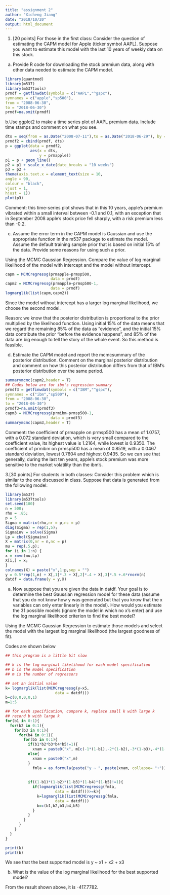 ```yaml
---
title: "assignment 2"
author: "Xicheng Jiang"
date: "2018/10/20"
output: html_document
---
```


1. [20 points] For those in the first class: Consider the question of estimating the CAPM model for Apple (ticker symbol AAPL). Suppose you want to estimate this model with the last 10 years of weekly data on this stock.

a. Provide R code for downloading the stock premium data, along with other data needed to estimate the CAPM model.

```r
library(quantmod)
library(m537)
library(m537tools)
prmdf = getfinwdat(symbols = c("AAPL","^gspc"),
symnames = c("apple","sp500"),
from = "2008-06-30",
to = "2018-06-30")
prmdf=na.omit(prmdf)
```

b.Use ggplot2 to make a time series plot of AAPL premium data. Include time stamps and comment on what you see.

```r
dts = seq(from = as.Date("2008-07-11"),to = as.Date("2018-06-29"), by = "weeks")
prmdf2 = cbind(prmdf, dts)
p = ggplot(data = prmdf2,
           aes(x = dts,
               y = prmapple))
p1 = p + geom_line()
p2 = p1 + scale_x_date(date_breaks = "10 weeks")
p3 = p2 +
theme(axis.text.x = element_text(size = 10,
angle = 90,
colour = "black",
vjust = 1,
hjust = 1))
plot(p3)
```

Comment: this time-series plot shows that in this 10 years, apple's premium vibrated within a small interval between -0.1 and 0.1, with an exception that in September 2008 apple's stock price fell sharply, with a risk premium less than -0.2.

c. Assume the error term in the CAPM model is Gaussian and use the appropriate function in the m537 package to estimate the model. Assume the default training sample prior that is based on initial 15% of the data. Provide some reasons for using such a prior.

Using the MCMC Gaussian Regression. Compare the value of log marginal likelihood of the model with intercept and the model without intercept. 

```r
capm = MCMCregressg(prmapple~prmsp500,
                    data = prmdf)
capm2 = MCMCregressg(prmapple~prmsp500-1,
                    data = prmdf)
logmarglik(list(capm,capm2))
```

Since the model without intercept has a larger log marginal likelihood, we choose the second model.

Reason: we know that the posterior distribution is proportional to the prior multiplied by the likelihood function. Using initial 15% of the data means that we regard the remaining 85% of the data as "evidence", and the initial 15% data contribute the prior "before the evidence happens", and 85% of the data are big enough to tell the story of the whole event. So this method is feasible.


d. Estimate the CAPM model and report the mcmcsummary of the posterior distribution. Comment on the marginal posterior distribution and comment on how this posterior distribution differs from that of IBM’s posterior distribution over the same period.

```r
summarymcmc(capm2,header = T)
## Codes below are for ibm's regression summary
prmdf3 = getfinwdat(symbols = c("IBM","^gspc"),
symnames = c("ibm","sp500"),
from = "2008-06-30",
to = "2018-06-30")
prmdf3=na.omit(prmdf3)
capm3 = MCMCregressg(prmibm~prmsp500-1,
                    data = prmdf3)
summarymcmc(capm3,header = T)

```

Comment: the coefficient of prmapple on prmsp500 has a mean of 1.0757, with a 0.072 standard deviation, which is very small compared to the coefficient value, its highest value is 1.2164, while lowest is 0.9350. The coefficient of prmibm on prmsp500 has a mean of 0.8519, with a 0.0467 standard deviation, lowest 0.7604 and highest 0.9435. So we can see that generally, during the last ten years, apple's stock premium was more sensitive to the market volatility than the ibm's.



3.[30 points] For students in both classes: Consider this problem which is similar to the one discussed in class. Suppose that data is generated from the following model:

```r
library(m537)
library(m537tools)
set.seed(100)
n = 500;
rho = .85;
p = 5
Sigma = matrix(rho,nr = p,nc = p)
diag(Sigma) = rep(1,5);
Sigmainv = solve(Sigma)
Lp = chol(Sigmainv)
X = matrix(0,nr = n,nc = p)
mu = rep(.5,p);
for (i in 1:n) {
x = rmvn(mu,Lp)
X[i,] = x;
}
colnames(X) = paste("x",1:p,sep = "")
y = 0.5*rep(1,n) + X[,1]*.3 + X[,2]*.4 + X[,3]*.5 +.6*rnorm(n)
datdf = data.frame(y = y,X)
```

a. Now suppose that you are given the data in datdf. Your goal is to determine the best Gaussian regression model for these data (assume that you do not know how y
was generated but that you know that the x variables can only enter linearly in the model). How would you estimate the 31 possible models (ignore the model in which no x’s enter) and use the log marginal likelihood criterion to find the best model?


Using the MCMC Gaussian Regression to estimate those models and select the model with the largest log marginal likelihood (the largest goodness of fit).

Codes are shown below

```r
## this program is a little bit slow

## k is the log marginal likelihood for each model specification
## b is the model specification
## m is the number of regressors

## set an initial value
k= logmarglik(list(MCMCregressg(y~x5,
                      data = datdf)))
b=c(0,0,0,0,1)
m=1:5

## for each specification, compare k, replace small k with large k
## record b with large k
for(b1 in 0:1){
  for(b2 in 0:1){
    for(b3 in 0:1){
      for(b4 in 0:1){
        for(b5 in 0:1){
          if(b1*b2*b3*b4*b5!=1){
            xnam = paste0("x", m[c(-1*(1-b1),-2*(1-b2),-3*(1-b3),-4*(1-b4),-5*(1-b5))])}
          else{
            xnam = paste0("x",m)
          }
            fmla = as.formula(paste("y ~ ", paste(xnam, collapse= "+")))
            
            
          if((1-b1)*(1-b2)*(1-b3)*(1-b4)*(1-b5)!=1){
            if(logmarglik(list(MCMCregressg(fmla,
                      data = datdf)))>=k){
              k=logmarglik(list(MCMCregressg(fmla,
                      data = datdf)))
              b=c(b1,b2,b3,b4,b5)
            }
          }
        }
      }
    }
  }
}

print(k)
print(b)
```

We see that the best supported model is y ~ x1 + x2 + x3



b. What is the value of the log marginal likelihood for the best supported model?

From the result shown above, it is -417.7782.

